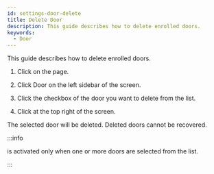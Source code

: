 ```yaml
---
id: settings-door-delete
title: Delete Door
description: This guide describes how to delete enrolled doors.
keywords:
  - Door
---
```


This guide describes how to delete enrolled doors.

1. Click <Cmd sid='shell.header.setting' /> on the <Cmd sid='shell.header.launcher' /> page.

2. Click <Cmd>Door</Cmd> on the left sidebar of the screen.

3. Click the checkbox of the door you want to delete from the list.

4. Click <Cmd sid='button.delete' product='2' /> at the top right of the screen.

The selected door will be deleted. Deleted doors cannot be recovered.

:::info

<Cmd sid='button.delete' product='2' /> is activated only when one or more doors are selected from the list.

:::
